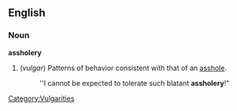 ==English==
=== Noun ===
'''assholery'''

# (''vulgar'') Patterns of behavior consistent with that of an [[asshole]].
#: ''I cannot be expected to tolerate such blatant '''assholery'''!"
{{seeCites}}

[[Category:Vulgarities]]